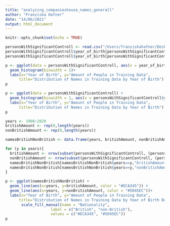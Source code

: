 ```yaml
---
title: "analyzing_companieshouse_names_generall"
author: "Franziska Hafner"
date: "14/06/2021"
output: html_document
---
```


```r
knitr::opts_chunk$set(echo = TRUE)
```

```r
personsWithSignificantControll <- read.csv("/Users/franziskahafner/Desktop/paper/testing_AI/input/persons-with-significant-controll-2020-05-30.csv")
personsWithSignificantControll$year_of_birth[personsWithSignificantControll$year_of_birth>2020] <- NA
personsWithSignificantControll$year_of_birth[personsWithSignificantControll$year_of_birth<=1900] <- NA
```

```r
p <- ggplot(data = personsWithSignificantControll, aes(x = year_of_birth)) +
  geom_histogram(binwidth = 1)+
  labs(x="Year of Birth", y="Amount of People in Training Data", 
      title="Distribution of Names in Training Data by Year of Birth")
p
```

```r
p <- ggplot(data = personsWithSignificantControll) +
  geom_histogram(binwidth = 1, aes(x = personsWithSignificantControll$year_of_birth[!personsWithSignificantControll$nationality=="british"]))+
  labs(x="Year of Birth", y="Amount of People in Training Data", 
      title="Distribution of Names in Training Data by Year of Birth")
p
```

```r
years <- 1900:2020
britishAmount <- rep(0,length(years))
nonBritishAmount <- rep(0,length(years))

namesBritishNonBritish <- data.frame(years, britishAmount, nonBritishAmount)

for (y in years){
  britishAmount <- nrow(subset(personsWithSignificantControll, (personsWithSignificantControll$year==y&personsWithSignificantControll$nationality=="british")))
  nonBritishAmount <- nrow(subset(personsWithSignificantControll, (personsWithSignificantControll$year==y&personsWithSignificantControll$nationality!="british")))
  namesBritishNonBritish[namesBritishNonBritish$years==y,"britishAmount"] <- britishAmount
  namesBritishNonBritish[namesBritishNonBritish$years==y,"nonBritishAmount"] <- nonBritishAmount
}
```



```r
p <- ggplot(namesBritishNonBritish) +
  geom_line(aes(x=years, y=britishAmount, color = "#ECA345")) +
  geom_line(aes(x=years, y=nonBritishAmount, color = "#5045EC"))+
  labs(x="Year of Birth", y="Amount of People in Training Data", 
      title="Distribution of Names in Training Data by Year of Birth British vs non-British") +
       scale_fill_manual(name = "Nationality", 
                    label = c("British", "non-British"), 
                    values = c("#ECA345", "#5045EC"))
p
```